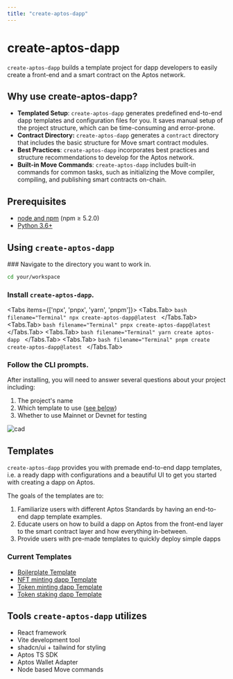 ```yaml
---
title: "create-aptos-dapp"
---
```



# create-aptos-dapp

`create-aptos-dapp` builds a template project for dapp developers to easily create a front-end and a smart contract on the Aptos network.

## Why use create-aptos-dapp?

- **Templated Setup**: `create-aptos-dapp` generates predefined end-to-end dapp templates and configuration files for you. It saves manual setup of the project structure, which can be time-consuming and error-prone.
- **Contract Directory:** `create-aptos-dapp` generates a `contract` directory that includes the basic structure for Move smart contract modules.
- **Best Practices**: `create-aptos-dapp` incorporates best practices and structure recommendations to develop for the Aptos network.
- **Built-in Move Commands**: `create-aptos-dapp` includes built-in commands for common tasks, such as initializing the Move compiler, compiling, and publishing smart contracts on-chain.

## Prerequisites

- [node and npm](https://nodejs.org/en) (npm ≥ 5.2.0)
- [Python 3.6+](https://www.python.org/)

## Using `create-aptos-dapp`

<Steps>
### Navigate to the directory you want to work in. 

```bash filename="Terminal"
cd your/workspace
```

### Install `create-aptos-dapp`.

<Tabs items={['npx', 'pnpx', 'yarn', 'pnpm']}>
  <Tabs.Tab>
    ```bash filename="Terminal"
    npx create-aptos-dapp@latest
    ```
  </Tabs.Tab>
  <Tabs.Tab>
    ```bash filename="Terminal"
    pnpx create-aptos-dapp@latest
    ```
  </Tabs.Tab>
  <Tabs.Tab>
    ```bash filename="Terminal"
    yarn create aptos-dapp
    ```
  </Tabs.Tab>
  <Tabs.Tab>
    ```bash filename="Terminal"
    pnpm create create-aptos-dapp@latest
    ```
  </Tabs.Tab>
</Tabs>

### Follow the CLI prompts.

After installing, you will need to answer several questions about your project including:
1. The project's name
2. Which template to use ([see below](#current-templates))
3. Whether to use Mainnet or Devnet for testing

![cad](/docs/cad-video.gif)

</Steps>

## Templates

`create-aptos-dapp` provides you with premade end-to-end dapp templates, i.e. a ready dapp with configurations and a beautiful UI to get you started with creating a dapp on Aptos.

The goals of the templates are to:

1. Familiarize users with different Aptos Standards by having an end-to-end dapp template examples.
2. Educate users on how to build a dapp on Aptos from the front-end layer to the smart contract layer and how everything in-between.
3. Provide users with pre-made templates to quickly deploy simple dapps

### Current Templates

- [Boilerplate Template](create-aptos-dapp/templates/boilerplate.mdx)
- [NFT minting dapp Template](create-aptos-dapp/templates/nft-minting-dapp.mdx)
- [Token minting dapp Template](create-aptos-dapp/templates/token-minting-dapp.mdx)
- [Token staking dapp Template](create-aptos-dapp/templates/token-staking-dapp.mdx)

## Tools `create-aptos-dapp` utilizes

- React framework
- Vite development tool
- shadcn/ui + tailwind for styling
- Aptos TS SDK
- Aptos Wallet Adapter
- Node based Move commands


